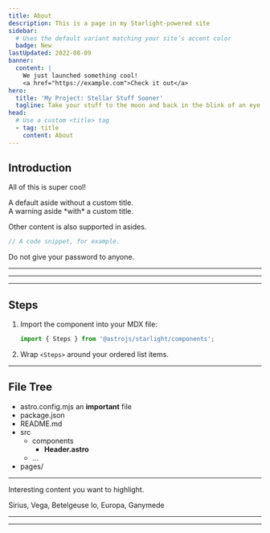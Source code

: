 ```yaml
---
title: About
description: This is a page in my Starlight-powered site
sidebar:
  # Uses the default variant matching your site’s accent color
  badge: New
lastUpdated: 2022-08-09
banner:
  content: |
    We just launched something cool!
    <a href="https://example.com">Check it out</a>
hero:
  title: 'My Project: Stellar Stuff Sooner'
  tagline: Take your stuff to the moon and back in the blink of an eye.
head:
  # Use a custom <title> tag
  - tag: title
    content: About
---
```


## Introduction

All of this is super cool!


<Aside>A default aside without a custom title.</Aside>

<Aside type="caution" title="Watch out!">
  A warning aside *with* a custom title.
</Aside>

<Aside type="tip">

Other content is also supported in asides.

```js
// A code snippet, for example.
```

</Aside>

<Aside type="danger">Do not give your password to anyone.</Aside>

---


<Badge text="New" variant="tip" size="small" />
<Badge text="Deprecated" variant="caution" size="medium" />
<Badge text="Starlight" variant="note" size="large" />
<Badge text="Custom" variant="success" style={{ fontStyle: 'italic' }} />

---


<Icon name="star" color="goldenrod" size="2rem" />
<Icon name="rocket" color="var(--sl-color-text-accent)" />

---

## Steps


<Steps>

1. Import the component into your MDX file:

   ```js
   import { Steps } from '@astrojs/starlight/components';
   ```

2. Wrap `<Steps>` around your ordered list items.

</Steps>



---

## File Tree


<FileTree>

- astro.config.mjs an **important** file
- package.json
- README.md
- src
  - components
    - **Header.astro**
  - …
- pages/

</FileTree>

---


<Card title="Check this out">Interesting content you want to highlight.</Card>

<CardGrid>
  <Card title="Stars" icon="star">
    Sirius, Vega, Betelgeuse
  </Card>
  <Card title="Moons" icon="moon">
    Io, Europa, Ganymede
  </Card>
</CardGrid>

<CardGrid>
  <LinkCard title="Authoring Markdown" href="/guides/authoring-content/" />
  <LinkCard title="Components" href="/guides/components/" />
</CardGrid>

---


<LinkCard
  title="Customizing Starlight"
  description="Learn how to make your Starlight site your own with custom styles, fonts, and more."
  href="/guides/customization/"
/>

---




